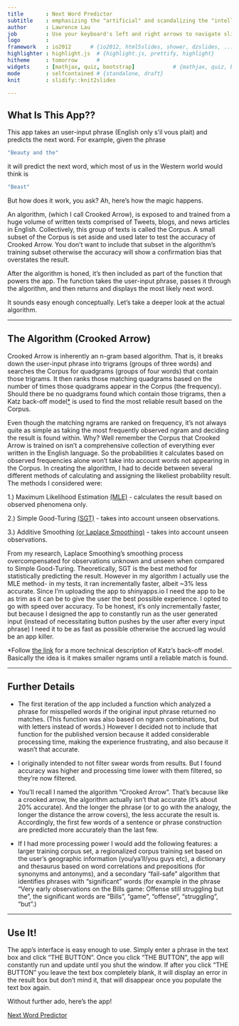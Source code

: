 ```yaml
---
title       : Next Word Predictor
subtitle    : emphasizing the "artificial" and scandalizing the "intelligence" in A.I. 
author      : Lawrence Lau
job         : Use your keyboard's left and right arrows to navigate slides
logo        : 
framework   : io2012      # {io2012, html5slides, shower, dzslides, ...}
highlighter : highlight.js  # {highlight.js, prettify, highlight}
hitheme     : tomorrow      # 
widgets     : [mathjax, quiz, bootstrap]            # {mathjax, quiz, bootstrap}
mode        : selfcontained # {standalone, draft}
knit        : slidify::knit2slides

--- 
```


## What Is This App??

This app takes an user-input phrase (English only s'il vous plait) and predicts the next word. For example, given the phrase 
```r
"Beauty and the"
```

it will predict the next word, which most of us in the Western world would think is 

```r
"Beast"  
```

But how does it work, you ask?  Ah, here's how the magic happens.

An algorithm, (which I call Crooked Arrow), is exposed to and trained from a huge volume of written texts comprised of Tweets, blogs, and news articles in English.  Collectively, this group of texts is called the Corpus.  A small subset of the Corpus is set aside and used later to test the accuracy of Crooked Arrow. You don't want to include that subset in the algorithm's training subset otherwise the accuracy will show a confirmation bias that overstates the result.  

After the algorithm is honed, it's then included as part of the function that powers the app.  The function takes the user-input phrase, passes it through the algorithm, and then returns and displays the most likely next word.  

It sounds easy enough conceptually.  Let's take a deeper look at the actual algorithm.  

--- 

## The Algorithm (Crooked Arrow)

Crooked Arrow is inherently an n-gram based algorithm. That is, it breaks down the user-input phrase into trigrams (groups of three words) and searches the Corpus for quadgrams (groups of four words) that contain those trigrams.  It then ranks those matching quadgrams based on the number of times those quadgrams appear in the Corpus (the frequency).  Should there be no quadgrams found which contain those trigrams, then a Katz back-off model[*](https://en.wikipedia.org/wiki/Katz%27s_back-off_model) is used to find the most reliable result based on the Corpus. 

Even though the matching ngrams are ranked on frequency, it's not always quite as simple as taking the most frequently observed ngram and deciding the result is found within.  Why?  Well remember the Corpus that Crooked Arrow is trained on isn't a comprehensive collection of everything ever written in the English language. So the probabilities it calculates based on observed frequencies alone  won't take into account words not appearing in the Corpus. In creating the algorithm, I had to decide between several different methods of calculating and assigning the likeliest probability result.  The methods I considered were:

1.)  Maximum Likelihood Estimation [(MLE)](http://en.wikipedia.org/wiki/Maximum_likelihood) - calculates the result based on observed phenomena only. 

2.)  Simple Good-Turing [(SGT)](http://en.wikipedia.org/wiki/Good%E2%80%93Turing_frequency_estimation) - takes into account unseen observations.

3.)  Additive Smoothing [(or Laplace Smoothing)](https://en.wikipedia.org/wiki/Additive_smoothing) - takes into account unseen observations.  

From my research, Laplace Smoothing's smoothing process overcompensated for observations unknown and unseen when compared to Simple Good-Turing. Theoretically, SGT is the best method for statistically predicting the result.  However in my algorithm I actually use the MLE method-  in my tests, it ran incrementally faster, albeit ~3% less accurate.  Since I'm uploading the app to shinyapps.io I need the app to be as trim as it can be to give the user the best possible experience.  I opted to go with speed over accuracy.  To be honest, it's only incrementally faster, but because I designed the app to constantly run as the user generated input (instead of necessitating button pushes by the user after every input phrase) I need it to be as fast as possible otherwise the accrued lag would be an app killer. 

*Follow [the link](https://en.wikipedia.org/wiki/Katz%27s_back-off_model) for a more technical description of Katz's back-off model.  Basically the idea is it makes smaller ngrams until a reliable match is found.

---

## Further Details

- The first iteration of the app included a function which analyzed a phrase for misspelled words if the original input phrase returned no matches. (This function was also based on ngram combinations, but with letters instead of words.) However I decided not to include that function for the published version because it added considerable processing time, making the experience frustrating, and also because it wasn't that accurate.  

- I originally intended to not filter swear words from results.  But I found accuracy was higher and processing time lower with them filtered, so they're now filtered.  

- You'll recall I named the algorithm "Crooked Arrow". That's because like a crooked arrow, the algorithm actually isn't that accurate (it's about 20% accurate).  And the longer the phrase (or to go with the analogy, the longer the distance the arrow covers), the less accurate the result is. Accordingly, the first few words of a sentence or phrase construction are predicted more accurately than the last few.   

- If I had more processing power I would add the following features:  a larger training corpus set, a regionalized corpus training set based on the user's geographic information (you/ya'll/you guys etc), a dictionary and thesaurus based on word correlations and prepositions (for synonyms and antonyms), and a secondary "fail-safe" algorithm that identifies phrases with "significant" words (for example in the phrase "Very early observations on the Bills game: Offense still struggling but the", the significant words are "Bills", "game", "offense", "struggling", "but".)



--- 

## Use It!

The app's interface is easy enough to use.  Simply enter a phrase in the text box and click "THE BUTTON".  Once you click "THE BUTTON", the app will constantly run and update until you shut the window.  If after you click "THE BUTTON" you leave the text box completely blank, it will display an error in the result box but don't mind it, that will disappear once you populate the text box again.  

Without further ado, here's the app!

[Next Word Predictor](https://ll8054.shinyapps.io/NextWordPredictor4)

